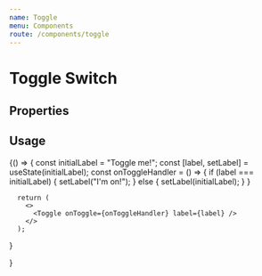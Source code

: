 ```yaml
---
name: Toggle
menu: Components
route: /components/toggle
---
```



# Toggle Switch

## Properties
<Props of={Toggle} />

## Usage

<Playground>
  {() => {
      const initialLabel = "Toggle me!";
      const [label, setLabel] = useState(initialLabel);
      const onToggleHandler = () => {
        if (label === initialLabel) {
          setLabel("I'm on!"); 
        } else {
          setLabel(initialLabel);
        }
      }

      return (
        <>
          <Toggle onToggle={onToggleHandler} label={label} />
        </>
      );
  }
    
  }
</Playground>
